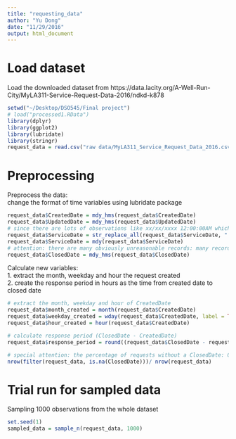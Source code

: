 ```yaml
---
title: "requesting_data"
author: "Yu Dong"
date: "11/29/2016"
output: html_document
---
```


# Load dataset

Load the downloaded dataset from https://data.lacity.org/A-Well-Run-City/MyLA311-Service-Request-Data-2016/ndkd-k878

```r
setwd("~/Desktop/DSO545/Final project")
# load("processed1.RData")
library(dplyr)
library(ggplot2)
library(lubridate)
library(stringr)
request_data = read.csv("raw data/MyLA311_Service_Request_Data_2016.csv")
```

# Preprocessing

Preprocess the data:  
change the format of time variables using lubridate package  

```r
request_data$CreatedDate = mdy_hms(request_data$CreatedDate)
request_data$UpdatedDate = mdy_hms(request_data$UpdatedDate)
# since there are lots of observations like xx/xx/xxxx 12:00:00AM which leads to unaccurate time records, remove the hour-minute_seconds part
request_data$ServiceDate = str_replace_all(request_data$ServiceDate, " [0-9]{2}:[0-9]{2}:[0-9]{2} [AP]M", "")
request_data$ServiceDate = mdy(request_data$ServiceDate)
# attention: there are many obviously unreasonable records: many records with service date of 1900/01/01, and some other service dates in 2017 or later
request_data$ClosedDate = mdy_hms(request_data$ClosedDate)
```

Calculate new variables:  
1. extract the month, weekday and hour the request created  
2. create the response period in hours as the time from created date to closed date

```r
# extract the month, weekday and hour of CreatedDate
request_data$month_created = month(request_data$CreatedDate)
request_data$weekday_created = wday(request_data$CreatedDate, label = TRUE)
request_data$hour_created = hour(request_data$CreatedDate)

# calculate response period (ClosedDate - CreatedDate)
request_data$response_period = round((request_data$ClosedDate - request_data$CreatedDate) / (60 * 60),2)  # round to 2 digits, in hours

# special attention: the percentage of requests without a ClosedDate: 0.546
nrow(filter(request_data, is.na(ClosedDate)))/ nrow(request_data)
```

# Trial run for sampled data

Sampling 1000 observations from the whole dataset

```r
set.seed(1)
sampled_data = sample_n(request_data, 1000)
```


